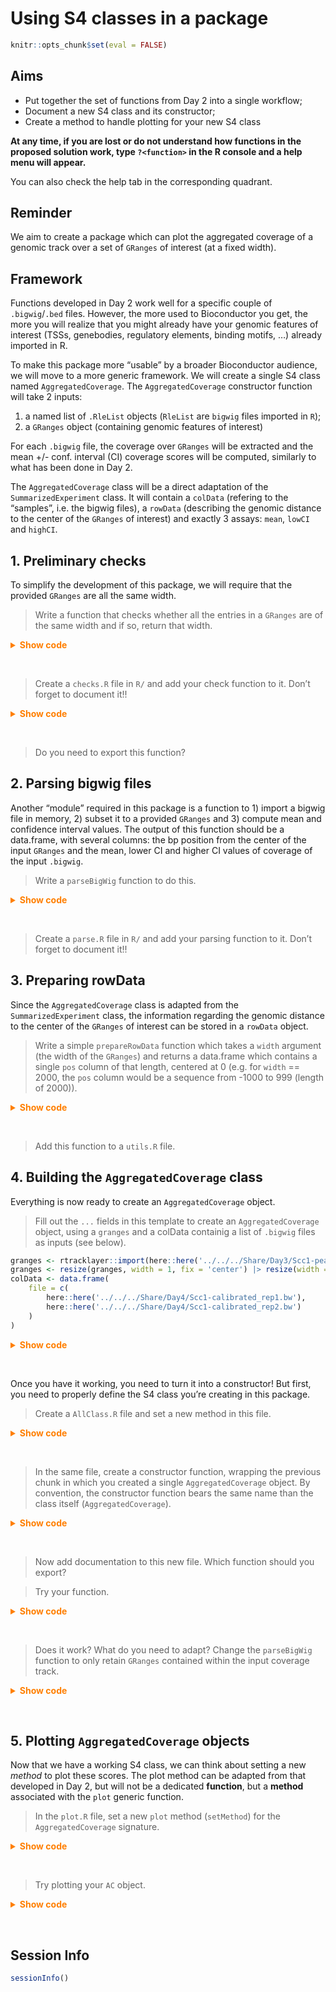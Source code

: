 # Using S4 classes in a package

```r
knitr::opts_chunk$set(eval = FALSE)
```

::: {.callout-note icon='true'}

## Aims 

- Put together the set of functions from Day 2 into a single workflow;
- Document a new S4 class and its constructor; 
- Create a method to handle plotting for your new S4 class

:::

::: {.callout-tip icon='true'}

**At any time, if you are lost or do not understand how functions in the**
**proposed solution work, type `?<function>` in the R console **
**and a help menu will appear.** 

You can also check the help tab in the corresponding quadrant. 

:::

::: {.callout-tip icon='true'}

## Reminder

We aim to create a package which can plot the aggregated coverage of a genomic
track over a set of `GRanges` of interest (at a fixed width).

:::

## Framework

Functions developed in Day 2 work well for a specific couple of `.bigwig`/`.bed` files. 
However, the more used to Bioconductor you get, the more you will realize that 
you might already have your genomic features of interest (TSSs, genebodies, 
regulatory elements, binding motifs, ...) already imported in R.  

To make this package more "usable" by a broader Bioconductor audience, we will 
move to a more generic framework. We will create a single S4 class named `AggregatedCoverage`. 
The `AggregatedCoverage` constructor function will take 2 inputs:  

1. a named list of `.RleList` objects (`RleList` are `bigwig` files imported in `R`);
2. a `GRanges` object (containing genomic features of interest)

For each `.bigwig` file, the coverage over `GRanges` will be extracted and the 
mean +/- conf. interval (CI) coverage scores will be computed, similarly to what 
has been done in Day 2.

The `AggregatedCoverage` class will be a direct adaptation of the `SummarizedExperiment` class. 
It will contain a `colData` (refering to the "samples", i.e. the bigwig files), 
a `rowData` (describing the genomic distance to the center of the `GRanges` of interest) and 
exactly 3 assays: `mean`, `lowCI` and `highCI`.

## 1. Preliminary checks 

To simplify the development of this package, we will require that the provided `GRanges` are all the same width. 

> Write a function that checks whether all the entries in a `GRanges` are of the same width and if so, return that width.

<details><summary style="color: #ff7f00; font-weight: bold">Show code</summary><p>
```r
check_widths <- function(granges) {
    if (length(unique(GenomicRanges::width(granges))) != 1) {
        stop("The provided GRanges should all have the same width.")
    }
    else {
        return(GenomicRanges::width(granges[1]))
    }
}
```
</p></details><br>

> Create a `checks.R` file in `R/` and add your check function to it. Don't forget to document it!!

<details><summary style="color: #ff7f00; font-weight: bold">Show code</summary><p>
```r
usethis::use_r('checks')
```
</p></details><br>

> Do you need to export this function? 

## 2. Parsing bigwig files

Another "module" required in this package is a function to 1) import a bigwig 
file in memory, 2) subset it to a provided `GRanges` and 3) compute mean and 
confidence interval values. The output of this function should be a data.frame, 
with several columns: the bp position from the center of the input `GRanges` 
and the mean, lower CI and higher CI values of coverage of the input `.bigwig`. 

> Write a `parseBigWig` function to do this.

<details><summary style="color: #ff7f00; font-weight: bold">Show code</summary><p>
```r
parseBigWig <- function(file, granges) {
    rtracklayer::import(file, as = "Rle")[granges] |>
        as.matrix() |>
        t() |>
        as.data.frame() |>
        dplyr::mutate(pos = seq(-unique(width(sub_granges))/2, unique(width(sub_granges))/2-1, by = 1)) |>
        tidyr::pivot_longer(-pos, names_to = 'idx', values_to = 'cov') |>
        dplyr::group_by(pos) |>
        dplyr::summarize(
            score = mean(cov, na.rm = TRUE),
            median = median(cov, na.rm = TRUE),
            sd = sd(cov, na.rm = TRUE),
            count = dplyr::n()
        ) |>
        dplyr::mutate(
            se = sd/sqrt(count),
            ci_low = score - qt(1 - (0.05 / 2), count - 1) * se,
            ci_high = score + qt(1 - (0.05 / 2), count - 1) * se
        )
}
```
</p></details><br>

> Create a `parse.R` file in `R/` and add your parsing function to it. Don't forget to document it!!

## 3. Preparing rowData

Since the `AggregatedCoverage` class is adapted from the `SummarizedExperiment` class, 
the information regarding the genomic distance to the center of the `GRanges` of interest can be stored in a `rowData` object. 

> Write a simple `prepareRowData` function which takes a `width` argument (the width of the `GRanges`) and returns a data.frame which contains a single `pos` column of that length, centered at 0 (e.g. for `width` == 2000, the `pos` column would be a sequence from -1000 to 999 (length of 2000)). 

<details><summary style="color: #ff7f00; font-weight: bold">Show code</summary><p>
```r
prepareRowData <- function(width) {
    data.frame(
        pos = seq(-width_gr/2, width_gr/2-1, by = 1)
    )
}
```
</p></details><br>

> Add this function to a `utils.R` file.

## 4. Building the `AggregatedCoverage` class 

Everything is now ready to create an `AggregatedCoverage` object. 

> Fill out the `...` fields in this template to create an `AggregatedCoverage` object, using a `granges` and a colData containig a list of `.bigwig` files as inputs (see below).

```r
granges <- rtracklayer::import(here::here('../../../Share/Day3/Scc1-peaks.narrowPeak'))
granges <- resize(granges, width = 1, fix = 'center') |> resize(width = 5000, fix = 'center')
colData <- data.frame(
    file = c(
        here::here('../../../Share/Day4/Scc1-calibrated_rep1.bw'),
        here::here('../../../Share/Day4/Scc1-calibrated_rep2.bw')
    )
)
```

<details><summary style="color: #ff7f00; font-weight: bold">Show code</summary><p>
```r
# 1. Check width of input GRanges
width_gr <- check_widths(...)

# 2. For each bigwig: import it and compute stats over granges
l_cvgs <- lapply(seq_len(nrow(colData)), function(K){
    message("Parsing sample ", K, "/", nrow(colData))
    file <- colData[K, '...']
    parseBigWig(file, ...)
})

# 2. Prepare rowData
rowData <- prepareRowData(...)

# 3. Create an `AggregatedCoverage` object
AC <- methods::new(
    "...",
    SummarizedExperiment::SummarizedExperiment(
        rowData = ...,
        colData = ...,
        assays = list(
            'mean' = do.call(cbind, lapply(... = , '[[', '...')),
            'lowCI' = do.call(cbind, lapply(..., '[[', '...')),
            'highCI' = do.call(cbind, lapply(..., '[[', '...'))
        )
    )
)
```
</p></details><br>

Once you have it working, you need to turn it into a constructor! But first, you need to properly define the S4 class you're creating in this package. 

> Create a `AllClass.R` file and set a new method in this file. 

<details><summary style="color: #ff7f00; font-weight: bold">Show code</summary><p>
```r
methods::setClass("AggregatedCoverage", contains = c("SummarizedExperiment"))
```
</p></details><br>

> In the same file, create a constructor function, wrapping the previous chunk in which you created a single `AggregatedCoverage` object. 
By convention, the constructor function bears the same name than the class itself (`AggregatedCoverage`).

<details><summary style="color: #ff7f00; font-weight: bold">Show code</summary><p>
```r
AggregatedCoverage <- function(granges, colData) {

    # Check width of input GRanges
    width_gr <- check_widths(granges)

    # Import each bigwig and compute stats
    l_cvgs <- lapply(seq_len(nrow(colData)), function(K){
        message("Parsing sample ", K, "/", nrow(colData))
        file <- colData[K, 'file']
        parseBigWig(file, rowRanges)
    })

    # Prepare rowData
    rowData <- prepareRowData(width_gr)

    # Create an `AggregatedCoverage` object
    AC <- methods::new(
        "AggregatedCoverage",
        SummarizedExperiment::SummarizedExperiment(
            rowData = rowData,
            colData = colData,
            assays = list(
                'mean' = do.call(cbind, lapply(l_cvgs, '[[', 'score')),
                'lowCI' = do.call(cbind, lapply(l_cvgs, '[[', 'ci_low')),
                'highCI' = do.call(cbind, lapply(l_cvgs, '[[', 'ci_high'))
            )
        )
    )
    return(AC)
}
```
</p></details><br>

> Now add documentation to this new file. Which function should you export? 

> Try your function. 

<details><summary style="color: #ff7f00; font-weight: bold">Show code</summary><p>
```r
granges <- rtracklayer::import(here::here('../../../Share/Day3/Scc1-peaks.narrowPeak'))
granges <- resize(granges, width = 1, fix = 'center') |> resize(width = 5000, fix = 'center')
colData <- data.frame(
    file = c(
        here::here('../../../Share/Day3/Scc1-calibrated_rep1.bw'),
        here::here('../../../Share/Day3/Scc1-calibrated_rep2.bw')
    )
)
AC <- AggregatedCoverage(granges, colData)
```
</p></details><br>

> Does it work? What do you need to adapt? Change the `parseBigWig` function to only retain `GRanges` contained within the input coverage track.

<details><summary style="color: #ff7f00; font-weight: bold">Show code</summary><p>
```r
parseBigWig <- function(file, granges) {
    cov <- rtracklayer::import(file, as = "Rle")
    l <- filterGRanges(list(coverage = cov, features = granges))
    sub_granges <- l[['features']]
    cov[sub_granges] |>
        as.matrix() |>
        t() |>
        ...
```
</p></details><br>

## 5. Plotting `AggregatedCoverage` objects

Now that we have a working S4 class, we can think about setting a new _method_ to plot these scores. 
The plot method can be adapted from that developed in Day 2, but will not be a dedicated **function**, but a **method** associated with the `plot` generic function. 

> In the `plot.R` file, set a new `plot` method (`setMethod`) for the `AggregatedCoverage` signature. 

<details><summary style="color: #ff7f00; font-weight: bold">Show code</summary><p>
```r
setMethod("plot", "AggregatedCoverage", function(x) {
    df <- lapply(seq_len(ncol(x)), function(K) {
        data.frame(
            file = colData(x)$file[K],
            K = K,
            pos = rowData(x)$pos,
            mean = assay(x, 'mean')[, K],
            lowCI = assay(x, 'lowCI')[, K],
            highCI = assay(x, 'highCI')[, K]
        )
    }) |> dplyr::bind_rows()
    ggplot(df, mapping = aes(
        x = pos, y = mean, ymin = lowCI, ymax = highCI,
        col = basename(file), fill = basename(file)
    )) +
        geom_line() +
        geom_ribbon(col = NA, alpha = 0.2)
})
```
</p></details><br>

> Try plotting your `AC` object. 

<details><summary style="color: #ff7f00; font-weight: bold">Show code</summary><p>
```r
plot(AC)
```
</p></details><br>

## Session Info

```r
sessionInfo()
```


